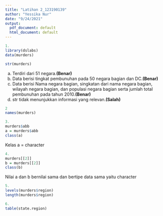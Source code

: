 ---
title: "Latihan 2_123190139"
author: "Yessika Nur"
date: "9/24/2021"
output:
  pdf_document: default
  html_document: default
---

```{r}
1.
library(dslabs)
data(murders)

str(murders)
```
a. Terdiri dari 51 negara.**(Benar)**
b. Data berisi tingkat pembunuhan pada 50 negara bagian dan DC.**(Benar)**
c. Data berisi Nama negara bagian, singkatan dari nama negara bagian, wilayah
negara bagian, dan populasi negara bagian serta jumlah total pembunuhan pada
tahun 2010.**(Benar)**
d. str tidak menunjukkan informasi yang relevan.**(Salah)**

```{r}
2
names(murders)
```
```{r}
3.
murders$abb
a = murders$abb
class(a)
```
Kelas a = character
```{r}
4.
murders[[2]]
b = murders[[2]]
class(b)
```
Nilai a dan b bernilai sama dan bertipe data sama yaitu character
```{r}
5.
levels(murders$region)
length(murders$region)
```

```{r}
6.
table(state.region)
```
